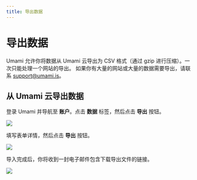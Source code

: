 ```yaml
---
title: 导出数据
---
```


# 导出数据

Umami 允许你将数据从 Umami 云导出为 CSV 格式（通过 gzip 进行压缩）。一次只能处理一个网站的导出。
如果你有大量的网站或大量的数据需要导出，请联系 [support@umami.is](mailto:support@umami.is)。

## 从 Umami 云导出数据

登录 Umami 并导航至 **账户**。点击 **数据** 标签，然后点击 **导出** 按钮。

<img src="/images/cloud/export-data.png" />

填写表单详情，然后点击 **导出** 按钮。

<img src="/images/cloud/export-form.png" />

导入完成后，你将收到一封电子邮件包含下载导出文件的链接。

<img src="/images/cloud/export-email.png" />
